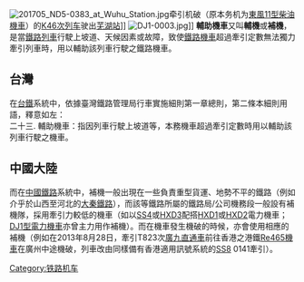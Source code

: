 {{Globalize}}
[[File:201705_ND5-0383_at_Wuhu_Station.jpg|thumb]]牵引机破（原本务机为[[東風11型柴油機車|東風11型柴油機車]]）的[[K45/46次列车|K46次列车]]驶出[[芜湖站|芜湖站]]]]
[[File:DJ1-0003.jpg|thumb]]]]
'''輔助機車'''又叫'''輔機'''或'''補機'''，是當[[鐵路|鐵路]][[列車|列車]]行駛上坡道、天候因素或故障，致使[[鐵路機車|鐵路機車]]超過牽引定數無法獨力牽引列車時，用以輔助該列車行駛之鐵路機車。

== 台灣 ==

在[[台鐵|台鐵]]系統中，依據臺灣鐵路管理局行車實施細則第一章總則，第二條本細則用語，釋意如左：<br>
二十三. 輔助機車：指因列車行駛上坡道等，本務機車超過牽引定數時用以輔助該列車行駛之機車。<br>

== 中國大陸 ==

而在[[中國鐵路|中國鐵路]]系統中，補機一般出現在一些負責重型貨運、地勢不平的鐵路（例如介乎於山西至河北的[[大秦鐵路|大秦鐵路]]），而該等鐵路所屬的鐵路局/公司機務段一般設有補機隊，採用牽引力較低的機車（如以[[SS4|SS4]]或[[HXD3|HXD3]]配搭[[HXD1|HXD1]]或[[HXD2|HXD2]]電力機車；[[DJ1型電力機車|DJ1型電力機車]]亦曾主力用作補機）。而在機車發生機破的時候，亦會使用相應的補機（例如在2013年8月28日，牽引T823次[[廣九直通車|廣九直通車]]前往香港之港鐵[[瑞士联邦铁路Re460型电力机车|Re465機車]]在廣州中途機破，列車改由同樣備有香港適用訊號系統的[[SS8|SS8]] 0141牽引）。
{{Loco-stub}}
[[Category:铁路机车|Category:铁路机车]]